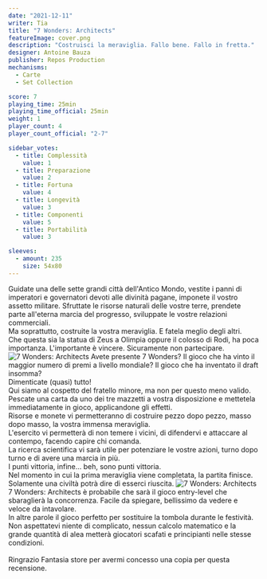 ```yaml
---
date: "2021-12-11"
writer: Tia
title: "7 Wonders: Architects"
featureImage: cover.png
description: "Costruisci la meraviglia. Fallo bene. Fallo in fretta."
designer: Antoine Bauza
publisher: Repos Production
mechanisms:
  - Carte
  - Set Collection

score: 7
playing_time: 25min
playing_time_official: 25min
weight: 1
player_count: 4
player_count_official: "2-7"

sidebar_votes:
  - title: Complessità
    value: 1
  - title: Preparazione
    value: 2
  - title: Fortuna
    value: 4
  - title: Longevità
    value: 3
  - title: Componenti
    value: 5
  - title: Portabilità
    value: 3

sleeves:
  - amount: 235
    size: 54x80
---
```


<Setting>
  Guidate una delle sette grandi città dell'Antico Mondo, vestite i panni di
  imperatori e governatori devoti alle divinità pagane, imponete il vostro
  assetto militare. Sfruttate le risorse naturali delle vostre terre, prendete
  parte all'eterna marcia del progresso, sviluppate le vostre relazioni
  commerciali.
  <br />
  Ma soprattutto, costruite la vostra meraviglia. E fatela meglio degli altri.
  <br />
  Che questa sia la statua di Zeus a Olimpia oppure il colosso di Rodi, ha poca
  importanza. L'importante è vincere. Sicuramente non partecipare.
</Setting>

<Spotify playlistId="4Z1KjJsBMISWmWHy0sHHRu" />

<img src="./game1.jpg" alt="7 Wonders: Architects" />

<Rules>
  Avete presente 7 Wonders? Il gioco che ha vinto il maggior numero di premi a
  livello mondiale? Il gioco che ha inventato il draft insomma?
  <br />
  Dimenticate (quasi) tutto!
  <br />
  Qui siamo al cospetto del fratello minore, ma non per questo meno valido.
  <br />
  Pescate una carta da uno dei tre mazzetti a vostra disposizione e mettetela
  immediatamente in gioco, applicandone gli effetti.
  <br />
  Risorse e monete vi permetteranno di costruire pezzo dopo pezzo, masso dopo
  masso, la vostra immensa meraviglia.
  <br />
  L'esercito vi permetterà di non temere i vicini, di difendervi e attaccare al
  contempo, facendo capire chi comanda.
  <br />
  La ricerca scientifica vi sarà utile per potenziare le vostre azioni, turno
  dopo turno e di avere una marcia in più.
  <br />
  I punti vittoria, infine... beh, sono punti vittoria.
  <br />
  Nel momento in cui la prima meraviglia viene completata, la partita finisce.
  <br />
  Solamente una civiltà potrà dire di esserci riuscita.
</Rules>

<img src="./game2.jpg" alt="7 Wonders: Architects" />

<Feedback>
  7 Wonders: Architects è probabile che sarà il gioco entry-level che
  sbaraglierà la concorrenza. Facile da spiegare, bellissimo da vedere e veloce
  da intavolare.
  <br />
  In altre parole il gioco perfetto per sostituire la tombola durante le
  festività.
  <br />
  Non aspettatevi niente di complicato, nessun calcolo matematico e la grande
  quantità di alea metterà giocatori scafati e principianti nelle stesse
  condizioni.
  <br />
  <br />
  Ringrazio <OutboundLink
    href="https://fantasiastore.it/it/giochi-per-esperti/11669-7-wonders-architects.html?aff=47"
    target="_blank"
  >
    Fantasia store
  </OutboundLink> per avermi concesso una copia per questa recensione.
</Feedback>

<Instagram id="CXYKgCtgpTE" />
